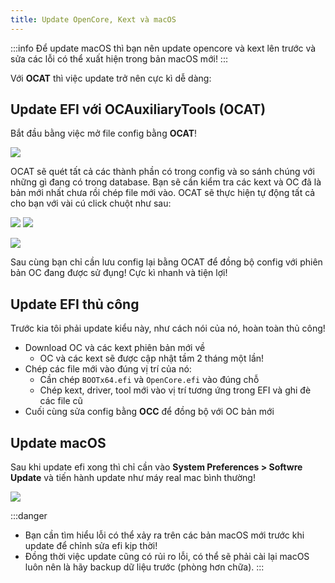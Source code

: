 ```yaml
---
title: Update OpenCore, Kext và macOS
---
```



:::info
Để update macOS thì bạn nên update opencore và kext lên trước và sửa các lỗi có thể xuất hiện trong bản macOS mới!
:::

Với **OCAT** thì việc update trở nên cực kì dễ dàng:

## Update EFI với OCAuxiliaryTools (OCAT)

Bắt đầu bằng việc mở file config bằng **OCAT**!

![](/img/docs/post-install/ocat-update.png)

OCAT sẽ quét tất cả các thành phần có trong config và so sánh chúng với những gì đang có trong database. Bạn sẽ cần kiểm tra các kext và OC đã là bản mới nhất chưa rồi chép file mới vào. OCAT sẽ thực hiện tự động tất cả cho bạn với vài cú click chuột như sau:

<Tabs>
  <TabItem value="kext" label="Update Kext" default>
    <img src="/img/docs/post-install/ocat-u-k.png" />
  </TabItem>  
  <TabItem value="oc" label="Update OC" default>
    <img src="/img/docs/post-install/ocat-u-oc.png" />
  </TabItem>
</Tabs>

![](/img/docs/post-install/ocat-u-done.png)

Sau cùng bạn chỉ cần lưu config lại bằng OCAT để đồng bộ config với phiên bản OC đang được sử đụng! Cực kì nhanh và tiện lợi!

## Update EFI thủ công

Trước kia tôi phải update kiểu này, như cách nói của nó, hoàn toàn thủ công!

+ Download OC và các kext phiên bản mới về
  + OC và các kext sẽ được cập nhật tầm 2 tháng một lần!
+ Chép các file mới vào đúng vị trí của nó:
  + Cần chép `BOOTx64.efi` và `OpenCore.efi` vào đúng chỗ
  + Chép kext, driver, tool mới vào vị trí tương ứng trong EFI và ghi đè các file cũ
+ Cuối cùng sửa config bằng **OCC** để đồng bộ với OC bản mới

## Update macOS

Sau khi update efi xong thì chỉ cần vào **System Preferences > Softwre Update** và tiến hành update như máy real mac bình thường!

![](/img/docs/post-install/sp-update.png)


:::danger
+ Bạn cần tìm hiểu lỗi có thể xảy ra trên các bản macOS mới trước khi update để chỉnh sửa efi kịp thời! 
+ Đồng thời việc update cũng có rủi ro lỗi, có thể sẽ phải cài lại macOS luôn nên là hãy backup dữ liệu trước (phòng hơn chữa).
:::